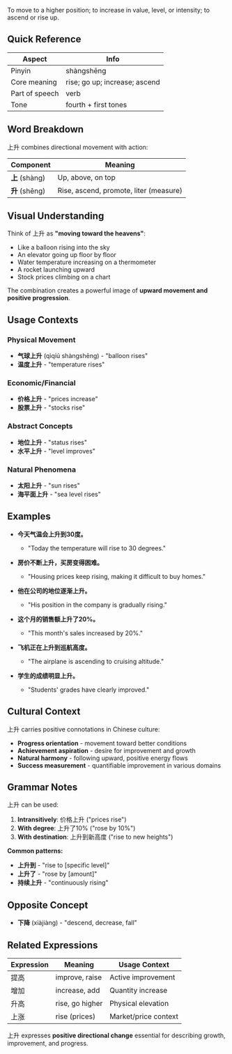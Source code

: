To move to a higher position; to increase in value, level, or intensity; to ascend or rise up.

## Quick Reference

| Aspect         | Info                          |
| -------------- | ----------------------------- |
| Pinyin         | shàngshēng                    |
| Core meaning   | rise; go up; increase; ascend |
| Part of speech | verb                          |
| Tone           | fourth + first tones          |

## Word Breakdown

上升 combines directional movement with action:

| Component      | Meaning                                |
| -------------- | -------------------------------------- |
| **上** (shàng) | Up, above, on top                      |
| **升** (shēng) | Rise, ascend, promote, liter (measure) |

## Visual Understanding

Think of 上升 as **"moving toward the heavens"**:

- Like a balloon rising into the sky
- An elevator going up floor by floor
- Water temperature increasing on a thermometer
- A rocket launching upward
- Stock prices climbing on a chart

The combination creates a powerful image of **upward movement and positive progression**.

## Usage Contexts

### **Physical Movement**

- **气球上升** (qìqiú shàngshēng) - "balloon rises"
- **温度上升** - "temperature rises"

### **Economic/Financial**

- **价格上升** - "prices increase"
- **股票上升** - "stocks rise"

### **Abstract Concepts**

- **地位上升** - "status rises"
- **水平上升** - "level improves"

### **Natural Phenomena**

- **太阳上升** - "sun rises"
- **海平面上升** - "sea level rises"

## Examples

- **今天气温会上升到30度。**
  - "Today the temperature will rise to 30 degrees."

- **房价不断上升，买房变得困难。**
  - "Housing prices keep rising, making it difficult to buy homes."

- **他在公司的地位逐渐上升。**
  - "His position in the company is gradually rising."

- **这个月的销售额上升了20%。**
  - "This month's sales increased by 20%."

- **飞机正在上升到巡航高度。**
  - "The airplane is ascending to cruising altitude."

- **学生的成绩明显上升。**
  - "Students' grades have clearly improved."

## Cultural Context

上升 carries positive connotations in Chinese culture:

- **Progress orientation** - movement toward better conditions
- **Achievement aspiration** - desire for improvement and growth
- **Natural harmony** - following upward, positive energy flows
- **Success measurement** - quantifiable improvement in various domains

## Grammar Notes

上升 can be used:

1. **Intransitively**: 价格上升 ("prices rise")
2. **With degree**: 上升了10% ("rose by 10%")
3. **With destination**: 上升到新高度 ("rise to new heights")

**Common patterns:**

- **上升到** - "rise to [specific level]"
- **上升了** - "rose by [amount]"
- **持续上升** - "continuously rising"

## Opposite Concept

- **下降** (xiàjiàng) - "descend, decrease, fall"

## Related Expressions

| Expression | Meaning         | Usage Context        |
| ---------- | --------------- | -------------------- |
| 提高       | improve, raise  | Active improvement   |
| 增加       | increase, add   | Quantity increase    |
| 升高       | rise, go higher | Physical elevation   |
| 上涨       | rise (prices)   | Market/price context |

上升 expresses **positive directional change** essential for describing growth, improvement, and
progress.

